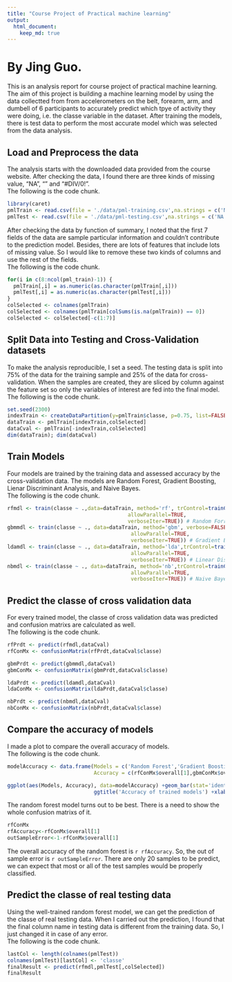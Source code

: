 ```yaml
---
title: "Course Project of Practical machine learning"
output: 
  html_document:
    keep_md: true
---
```

# By Jing Guo.        
    
This is an analysis report for course project of practical machine learning. The aim of this project is building a machine learning model by using the data collectted from from accelerometers on the belt, forearm, arm, and dumbell of 6 participants to accurately predict which tpye of activity they were doing, i.e. the classe variable in the dataset. After training the models, there is test data to perform the most accurate model which was selected from the data analysis.          
    
## Load and Preprocess the data

The analysis starts with the downloaded data provided from the course website. After checking the data, I found there are three kinds of missing value, "NA", "" and "#DIV/0!".       
The following is the code chunk.        
    
```r
library(caret)
pmlTrain <- read.csv(file = './data/pml-training.csv',na.strings = c('NA','#DIV/0!',''))
pmlTest <- read.csv(file = './data/pml-testing.csv',na.strings = c('NA','#DIV/0!',''))
```
    
After checking the data by function of summary, I noted that the first 7 fields of the data are sample particular information and couldn't contribute to the prediction model. Besides, there are lots of features that include lots of missing value. So I would like to remove these two kinds of columns and use the rest of the fields.   
The following is the code chunk.        
        
```r
for(i in c(8:ncol(pml_train)-1)) {
  pmlTrain[,i] = as.numeric(as.character(pmlTrain[,i]))
  pmlTest[,i] = as.numeric(as.character(pmlTest[,i]))
}
colSelected <- colnames(pmlTrain)
colSelected <- colnames(pmlTrain[colSums(is.na(pmlTrain)) == 0])
colSelected <- colSelected[-c(1:7)]
```

## Split Data into Testing and Cross-Validation datasets
    
To make the analysis reproducible, I set a seed. The testing data is split into 75% of the data for the training sample and 25% of the data for cross-validation. When the samples are created, they are sliced by column against the feature set so only the variables of interest are fed into the final model.   
The following is the code chunk.        

```r
set.seed(2300)
indexTrain <- createDataPartition(y=pmlTrain$classe, p=0.75, list=FALSE)
dataTrain <- pmlTrain[indexTrain,colSelected]
dataCval <- pmlTrain[-indexTrain,colSelected]
dim(dataTrain); dim(dataCval)
```

## Train Models
    
Four models are trained by the training data and assessed accuracy by the cross-validation data. The models are Random Forest, Gradient Boosting, Lienar Discriminant Analysis, and Naive Bayes.       
The following is the code chunk.        

```r
rfmdl <- train(classe ~ .,data=dataTrain, method='rf', trControl=trainControl(method="cv", number=5, 
                                       allowParallel=TRUE, 
                                       verboseIter=TRUE)) # Random Forrest
gbmmdl <- train(classe ~ ., data=dataTrain, method='gbm', verbose=FALSE,trControl=trainControl(method="cv", number=5, 
                                        allowParallel=TRUE, 
                                        verboseIter=TRUE)) # Gradient Boosting
ldamdl <- train(classe ~ ., data=dataTrain, method='lda',trControl=trainControl(method="cv", number=5, 
                                        allowParallel=TRUE, 
                                        verboseIter=TRUE)) # Linear Discriminant Analysis
nbmdl <- train(classe ~ ., data=dataTrain, method='nb',trControl=trainControl(method="cv", number=5, 
                                        allowParallel=TRUE, 
                                        verboseIter=TRUE)) # Naive Bayes

```

## Predict the classe of cross validation data
    
For every trained model, the classe of cross validation data was predicted and confusion matrixs are calculated as well.    
The following is the code chunk.        

```r
rfPrdt <- predict(rfmdl,dataCval)
rfConMx <- confusionMatrix(rfPrdt,dataCval$classe)

gbmPrdt <- predict(gbmmdl,dataCval)
gbmConMx <- confusionMatrix(gbmPrdt,dataCval$classe)

ldaPrdt <- predict(ldamdl,dataCval)
ldaConMx <- confusionMatrix(ldaPrdt,dataCval$classe)

nbPrdt <- predict(nbmdl,dataCval)
nbConMx <- confusionMatrix(nbPrdt,dataCval$classe)

```

## Compare the accuracy of models 

I made a plot to compare the overall accuracy of models.        
The following is the code chunk.

```r
modelAccuracy <- data.frame(Models = c('Random Forest','Gradient Boosting','Linear Discriminant','Naive Bayes'),
                            Accuracy = c(rfConMx$overall[1],gbmConMx$overall[1],ldaConMx$overall[1],nbConMx$overall[1]))

ggplot(aes(Models, Accuracy), data=modelAccuracy) +geom_bar(stat='identity',fill = 'blue') +
                            ggtitle('Accuracy of trained models') +xlab('Models') +ylab('Overall Accuracy')
```
          
The random forest model turns out to be best. There is a need to show the whole confusion matrixs of it. 

```r
rfConMx
rfAccuracy<-rfConMx$overall[1]
outSampleError<-1-rfConMx$overall[1]
```

The overall accuracy of the random forest is `r rfAccuracy`. So, the out of sample error is `r outSampleError`. There are only 20 samples to be predict, we can expect that most or all of the test samples would be properly classified.    
    
## Predict the classe of real testing data 

Using the well-trained random forest model, we can get the prediction of the classe of real testing data. When I carried out the prediction, I found that the final column name in testing data is different from the training data. So, I just changed it in case of any error.            
The following is the code chunk.
    
```r
lastCol <- length(colnames(pmlTest))
colnames(pmlTest)[lastCol] <- 'classe'
finalResult <- predict(rfmdl,pmlTest[,colSelected])
finalResult
```
